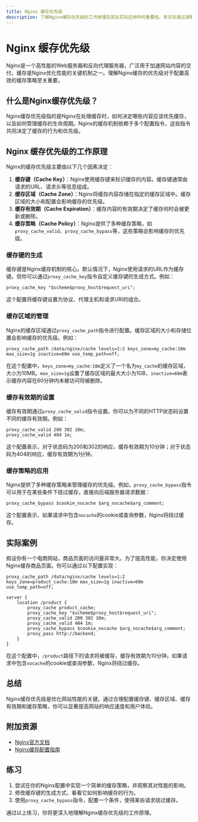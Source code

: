 ```yaml
---
title: Nginx 缓存优先级
description: 了解Nginx缓存优先级的工作原理及其在实际应用中的重要性。本文将通过清晰的解释、代码示例和实际案例，帮助初学者掌握这一概念。
---
```


# Nginx 缓存优先级

Nginx是一个高性能的Web服务器和反向代理服务器，广泛用于加速网站内容的交付。缓存是Nginx优化性能的关键机制之一。理解Nginx缓存的优先级对于配置高效的缓存策略至关重要。

## 什么是Nginx缓存优先级？

Nginx缓存优先级指的是Nginx在处理缓存时，如何决定哪些内容应该优先缓存，以及如何管理缓存的生命周期。Nginx的缓存机制依赖于多个配置指令，这些指令共同决定了缓存的行为和优先级。

## Nginx 缓存优先级的工作原理

Nginx的缓存优先级主要由以下几个因素决定：

1. **缓存键（Cache Key）**：Nginx使用缓存键来标识缓存的内容。缓存键通常由请求的URL、请求头等信息组成。
2. **缓存区域（Cache Zone）**：Nginx将缓存内容存储在指定的缓存区域中。缓存区域的大小和配置会影响缓存的优先级。
3. **缓存有效期（Cache Expiration）**：缓存内容的有效期决定了缓存何时会被更新或删除。
4. **缓存策略（Cache Policy）**：Nginx提供了多种缓存策略，如`proxy_cache_valid`、`proxy_cache_bypass`等，这些策略会影响缓存的优先级。

### 缓存键的生成

缓存键是Nginx缓存机制的核心。默认情况下，Nginx使用请求的URL作为缓存键。但你可以通过`proxy_cache_key`指令自定义缓存键的生成方式。例如：

```nginx
proxy_cache_key "$scheme$proxy_host$request_uri";
```

这个配置将缓存键设置为协议、代理主机和请求URI的组合。

### 缓存区域的管理

Nginx的缓存区域通过`proxy_cache_path`指令进行配置。缓存区域的大小和存储位置会影响缓存的优先级。例如：

```nginx
proxy_cache_path /data/nginx/cache levels=1:2 keys_zone=my_cache:10m max_size=1g inactive=60m use_temp_path=off;
```

在这个配置中，`keys_zone=my_cache:10m`定义了一个名为`my_cache`的缓存区域，大小为10MB。`max_size=1g`设置了缓存区域的最大大小为1GB，`inactive=60m`表示缓存内容在60分钟内未被访问将被删除。

### 缓存有效期的设置

缓存有效期通过`proxy_cache_valid`指令设置。你可以为不同的HTTP状态码设置不同的缓存有效期。例如：

```nginx
proxy_cache_valid 200 302 10m;
proxy_cache_valid 404 1m;
```

这个配置表示，对于状态码为200和302的响应，缓存有效期为10分钟；对于状态码为404的响应，缓存有效期为1分钟。

### 缓存策略的应用

Nginx提供了多种缓存策略来管理缓存的优先级。例如，`proxy_cache_bypass`指令可以用于在某些条件下绕过缓存，直接向后端服务器请求数据：

```nginx
proxy_cache_bypass $cookie_nocache $arg_nocache$arg_comment;
```

这个配置表示，如果请求中包含`nocache`的cookie或查询参数，Nginx将绕过缓存。

## 实际案例

假设你有一个电商网站，商品页面的访问量非常大。为了提高性能，你决定使用Nginx缓存商品页面。你可以通过以下配置实现：

```nginx
proxy_cache_path /data/nginx/cache levels=1:2 keys_zone=product_cache:10m max_size=1g inactive=60m use_temp_path=off;

server {
    location /product {
        proxy_cache product_cache;
        proxy_cache_key "$scheme$proxy_host$request_uri";
        proxy_cache_valid 200 302 10m;
        proxy_cache_valid 404 1m;
        proxy_cache_bypass $cookie_nocache $arg_nocache$arg_comment;
        proxy_pass http://backend;
    }
}
```

在这个配置中，`/product`路径下的请求将被缓存，缓存有效期为10分钟。如果请求中包含`nocache`的cookie或查询参数，Nginx将绕过缓存。

## 总结

Nginx缓存优先级是优化网站性能的关键。通过合理配置缓存键、缓存区域、缓存有效期和缓存策略，你可以显著提高网站的响应速度和用户体验。

## 附加资源

- [Nginx官方文档](https://nginx.org/en/docs/)
- [Nginx缓存配置指南](https://www.nginx.com/resources/wiki/start/topics/examples/caching/)

## 练习

1. 尝试在你的Nginx配置中实现一个简单的缓存策略，并观察其对性能的影响。
2. 修改缓存键的生成方式，看看它如何影响缓存的行为。
3. 使用`proxy_cache_bypass`指令，配置一个条件，使得某些请求绕过缓存。

通过以上练习，你将更深入地理解Nginx缓存优先级的工作原理。